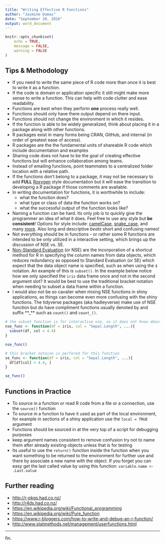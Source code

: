 ```yaml
---
title: "Writing Effective R Functions"
author: "Jasmine Dumas"
date: "September 20, 2016"
output: word_document
---
```


```r
knitr::opts_chunk$set(
	echo = TRUE,
	message = FALSE,
	warning = FALSE
)
```

## Tips & Methodology

+ If you need to write the same piece of R code more than once it is best to write it as a function.
+ If the code is domain or application specific it still might make more sense to write a function. This can help with code clutter and ease readability.
+ Functions are best when they perform **one** process really well.
+ Functions should only have there output depend on there input.
+ Functions should not change the environment in which it resides.
+ If the function is able to be widely generalized, think about placing it in a package along with other functions.
+ R packages exist in many forms being CRAN, GitHub, and internal (in order of greatest ease of access).
+ R packages are the the fundamental units of shareable R code which include documentation and examples
+ Sharing code does not have to be the goal of creating effective functions but will enhance collaboration among teams.
+ Instead of emailing functions, point teammates to a centralized folder location with a relative path.
+ If the functions don't belong to a package, it may not be necessary to add **FULL** [Roxygen](http://roxygen.org/) style documentation but it will ease the transition to developing a R package if those comments are available. 
+ In writing documentation for functions, it is worthwhile to include: 
    + what the function does? 
    + what type or class of data the function works on?
    + what the successful output of the function looks like?
+ Naming a function can be hard. Its only job is to quickly give the programmer an idea of what it does. Feel free to use any style but **be consistent**! Options for style include: [camelCase](https://en.wikipedia.org/wiki/CamelCase), [snake_case](https://en.wikipedia.org/wiki/Snake_case), and many [more](https://en.wikipedia.org/wiki/CamelCase#See_also). Also long and descriptive *beats* short and confusing names!
+ Not everything should be in functions - or rather some R functions are intended to be only utilized in a interactive setting, which brings up the discussion of NSE vs. SE.
+ [Non-Standard Evaluation](http://adv-r.had.co.nz/Computing-on-the-language.html) (or NSE) are the incorporation of a shortcut method for R in specifying the column names from data objects, which reduces redundancy as opposed to Standard Evaluation (or SE) which expect that the data object name is specified, such as when using the `$` notation. An example of this is `subset()`. In the example below notice how we only specified the `iris` data frame once and not in the second argument slot? It would be best to use the traditional bracket notation when needing to subset a data frame within a function. 
+ I would also not be so cavalier when mixing NSE functions in shiny applications, as things can become even more confusing with the shiny functions. The tidyverse packages (aka hadleyverse) make use of NSE function but do have compliment functions usually denoted by and suffix **_** such as `count()` and `count_()`.

```r
# the subset function is for interactive use, so it does not know about other object names unrealted to the data.frame
nse_func <- function(df = iris, col = "Sepal.Length", ...){
  subset(df, col < 4.4)
}

nse_func()

# this bracket notaion is perfered for this function
se_func <- function(df = iris, col = "Sepal.Length", ...){
  df[df[col] < 4.4, ]
}

se_func()

```


## Functions in Practice

+ To source in a function or read R code from a file or a connection, use the `source()` function
+ To source in a function to have it used as part of the local environment, for example in sections of a shiny application use the `local = TRUE` argument
+ Functions should be sourced in at the very top of a script for debugging purposes
+ keep argument names consistent to remove confusion try not to name them after already existing objects unless that is for testing
+ Its useful to use the `return()` function inside the function when you want something to be returned to the environment for further use and there by associate a new name with the object. If you forget you can easy get the last called value by using this function: `variable.name <- .Last.value`



## Further reading

+ [http://r-pkgs.had.co.nz/](http://r-pkgs.had.co.nz/)
+ [http://r4ds.had.co.nz/](http://r4ds.had.co.nz/)
+ [https://en.wikipedia.org/wiki/Functional_programming](https://en.wikipedia.org/wiki/Functional_programming)
+ [https://en.wikipedia.org/wiki/Pure_function](https://en.wikipedia.org/wiki/Pure_function)
+ [https://www.r-bloggers.com/how-to-write-and-debug-an-r-function/](https://www.r-bloggers.com/how-to-write-and-debug-an-r-function/)
+ [http://www.statmethods.net/management/userfunctions.html](http://www.statmethods.net/management/userfunctions.html)



____
fin. 
